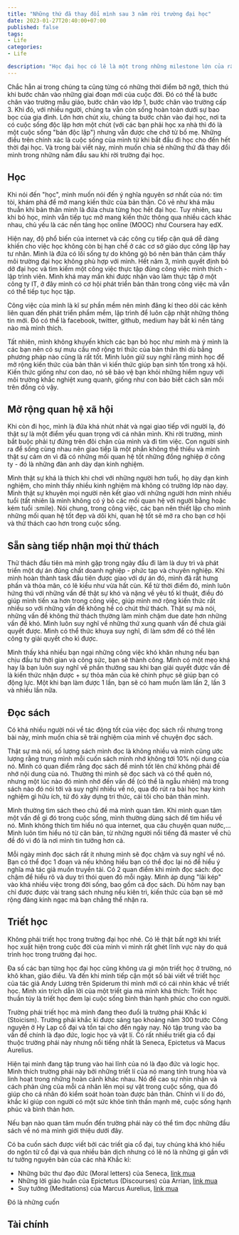 ```yaml
---
title: "Những thứ đã thay đổi mình sau 3 năm rời trường đại học"
date: 2023-01-27T20:40:00+07:00
published: false
tags:
- Life
categories:
- Life

description: "Học đại học có lẽ là một trong những milestone lớn của rất nhiều người, điều này cũng không ngoại trừ mình. Và giai đoạn tiếp theo của milestone đó cũng rất quan trọng và đáng nhớ: Ra trường và bước vào cuộc sống độc lập. Và trong bài viết này, mình muốn chia sẽ về những điều đã thay đổi bản thân mình sau khi rời ghế trường đại học."
---
```


Chắc hẳn ai trong chúng ta cũng từng có những thời điểm bỡ ngỡ, thích thú khi bước chân vào những giai đoạn mới của cuộc đời. Đó có thể là bước chân vào trường mẫu giáo, bước chân vào lớp 1, bước chân vào trường cấp 3. Khi đó, với nhiều người, chúng ta vẫn còn sống hoàn toàn dưới sự bao bọc của gia đình. Lớn hơn chút xíu, chúng ta bước chân vào đại học, nơi ta có cuộc sống độc lập hơn một chút (với các bạn phải học xa nhà thì đó là một cuộc sống "bán độc lập") nhưng vẫn được che chở từ bố mẹ. Những điều trên chính xác là cuộc sống của mình từ khi bắt đầu đi học cho đến hết thời đại học. Và trong bài viết này, mình muốn chia sẻ những thứ đã thay đổi mình trong những năm đầu sau khi rời trường đại học.


## Học

Khi nói đến "học", mình muốn nói đến ý nghĩa nguyên sơ nhất của nó: tìm tòi, khám phá để mở mang kiến thức của bản thân. Có vẻ như khá mâu thuẫn khi bản thân mình là đứa chưa từng học hết đại học. Tuy nhiên, sau khi bỏ học, mình vẫn tiếp tục mở mang kiến thức thông qua nhiều cách khác nhau, chủ yếu là các nền tảng học online (MOOC) như Coursera hay edX.

Hiện nay, độ phổ biến của internet và các công cụ tiếp cận quá dễ dàng khiến cho việc học không còn bị hạn chế ở các cơ sở giáo dục công lập hay tư nhân. Mình là đứa có lối sống tự do không gò bó nên bản thân cảm thấy môi trường đại học không phù hợp với mình. Hết năm 3, mình quyết định bỏ dở đại học và tìm kiếm một công việc thực tập đúng công việc mình thích - lập trình viên. Mình khá may mắn khi được nhận vào làm thực tập ở một công ty IT, ở đây mình có cơ hội phát triển bản thân trong công việc mà vẫn có thể tiếp tục học tập. 

Công việc của mình là kĩ sư phần mềm nên mình đăng kí theo dõi các kênh liên quan đến phát triển phầm mềm, lập trình để luôn cập nhật những thông tin mới. Đó có thể là facebook, twitter, github, medium hay bất kì nền tảng nào mà mình thích.

Tất nhiên, mình không khuyến khích các bạn bỏ học như mình mà ý mình là các bạn nên có sự mưu cầu mở rộng tri thức của bản thân thì dù bằng phương pháp nào cũng là rất tốt. Mình luôn giữ suy nghĩ rằng mình học để mở rộng kiến thức của bản thân vì kiến thức giúp bạn sinh tồn trong xã hội. Kiến thức giống như con dao, nó sẽ bảo vệ bạn khỏi những hiểm nguy với môi trường khắc nghiệt xung quanh, giống như con báo biết cách săn mồi trên đồng cỏ vậy.

## Mở rộng quan hệ xã hội

Khi còn đi học, mình là đứa khá nhút nhát và ngại giao tiếp với người lạ, đó thật sự là một điểm yếu quan trọng với cá nhân mình. Khi rời trường, mình bắt buộc phải tự đứng trên đôi chân của mình và đi tìm việc. Con người sinh ra để sống cùng nhau nên giao tiếp là một phần không thể thiếu và mình thật sự cảm ơn vì đã có những mối quan hệ tốt những đồng nghiệp ở công ty - đó là những đàn anh dày dạn kinh nghiệm.

Mình thật sự khá là thích khi chơi với những người hơn tuổi, họ dày dạn kinh nghiệm, cho mình thấy nhiều kinh nghiệm mà không có trường lớp nào dạy. Mình thật sự khuyên mọi người nên kết giao với những người hơn mình nhiều tuổi (tất nhiên là mình không có ý bỏ các mối quan hệ với người bằng hoặc kém tuổi :smile). Nói chung, trong công việc, các bạn nên thiết lập cho mình những mối quan hệ tốt đẹp và dôi khi, quan hệ tốt sẽ mở ra cho bạn cơ hội và thử thách cao hơn trong cuộc sống.

## Sẵn sàng tiếp nhận mọi thử thách

Thử thách đầu tiên mà mình gặp trong ngày đầu đi làm là duy trì và phát triển một dự án đúng chất doanh nghiệp - phức tạp và chuyên nghiệp. Khi mình hoàn thành task đầu tiên được giao với dự án đó, mình đã rất hưng phấn và thỏa mãn, có lẽ kiểu như vừa hất cùn. Kể từ thời điểm đó, mình luôn hứng thú với những vấn đề thật sự khó và nặng về yêu tố kĩ thuật, điều đó giúp mình tiến xa hơn trong công việc, giúp mình mở rộng kiến thức rất nhiều so với những vấn đề không hề có chút thử thách. Thật sự mà nói, những vấn đề không thử thách thường làm mình chậm due date hơn những vấn đề khó. Mình luôn suy nghĩ về những thứ xung quanh vấn đề chưa giải quyết được. Mình có thể thức khuya suy nghĩ, đi làm sớm để có thể lên công ty giải quyết cho kì được.

Mình thấy khá nhiều bạn ngại những công việc khó khăn nhưng nếu bạn chịu đầu tư thời gian và công sức, bạn sẽ thành công. Mình có một mẹo khá hay là bạn luôn suy nghĩ về phần thưởng sau khi bạn giải quyết được vấn đề là kiến thức nhận được + sự thỏa mãn của kẻ chinh phục sẽ giúp bạn có động lực. Một khi bạn làm được 1 lần, bạn sẽ có ham muốn làm lần 2, lần 3 và nhiều lần nữa. 

## Đọc sách

Có khá nhiều người nói về tác động tốt của việc đọc sách rồi nhưng trong bài này, mình muốn chia sẽ trải nghiệm của mình về chuyện đọc sách.

Thật sự mà nói, số lượng sách mình đọc là không nhiều và mình cũng ước lượng rằng trung mình mỗi cuốn sách mình nhớ không tới 10% nội dung của nó. Mình có quan điểm rằng đọc sách để mình tốt lên chứ không phải để nhớ nội dung của nó. Thường thì mình sẽ đọc sách và có thể quên nó, nhưng một lúc nào đó mình nhớ đến vấn đề (có thể là ngẫu nhiên) mà trong sách nào đó nói tới và suy nghĩ nhiều về nó, qua đó rút ra bài học hay kinh nghiệm gì hữu ích, từ đó xây dựng tri thức, cái tôi cho bản thân mình.

Mình thường tìm sách theo chủ đề mà mình quan tâm. Khi mình quan tâm một vấn đề gì đó trong cuộc sống, mình thường dùng sách để tìm hiểu về nó. Mình không thích tìm hiểu nó qua internet, qua câu chuyện quan nước,... Mình luôn tìm hiểu nó từ căn bản, từ những người nổi tiếng đã master về chủ đề đó vì đó là nơi mình tin tưởng hơn cả.

Mỗi ngày mình đọc sách rất ít nhưng mình sẽ đọc chậm và suy nghĩ về nó. Bạn có thể đọc 1 đoạn và nếu không hiểu bạn có thể đọc lại nó để hiểu ý nghĩa mà tác giả muốn truyền tải. Có 2 quan điểm khi mình đọc sách: đọc chậm để hiểu rõ và duy trì thói quen đó mỗi ngày. Mình áp dụng "lãi kép" vào khá nhiều việc trong đời sống, bao gồm cả đọc sách. Dù hôm nay bạn chỉ được được vài trang sách nhưng nếu kiên trì, kiến thức của bạn sẽ mở rộng đáng kinh ngạc mà bạn chẳng thể nhận ra. 


## Triết học

Không phải triết học trong trường đại học nhé. Có lẽ thật bất ngờ khi triết học xuất hiện trong cuộc đời của mình vì mình rất ghét lĩnh vực này do quá trình học trong trường đại học.

Đa số các bạn từng học đại học cũng không ưa gì môn triết học ở trường, nó khô khan, giáo điều. Và đến khi mình tiếp cận một số bài viết về triết học của tác giả Andy Lương trên Spiderum thì mình mới có cái nhìn khác về triết học. Mình xin trích dẫn lời của một triết gia mà mình khá thích: Triết học thuần túy là triết học đem lại cuộc sống bình thản hạnh phúc cho con người.

Trường phái triết học mà mình đang theo đuổi là trường phái Khắc kỉ (Stoicism). Trường phái khắc kỉ được sáng tạo khoảng năm 300 trước Công nguyên ở Hy Lạp cổ đại và tồn tại cho đến ngày nay. Nó tập trung vào ba vấn đề chính là đạo đức, logic học và vật lí. Có rất nhiều triết gia cổ đại thuộc trường phái này nhưng nổi tiếng nhất là Seneca, Epictetus và Macus Aurelius.

Hiện tại mình đang tập trung vào hai lĩnh của nó là đạo đức và logic học. Mình thích trường phái này bởi những triết lí của nó mang tính trung hòa và linh hoạt trong những hoàn cảnh khác nhau. Nó đề cao sự nhìn nhận và cách phản ứng của mỗi cá nhân lên mọi sự vật trong cuộc sống, qua đó giúp cho cá nhân đó kiểm soát hoàn toàn được bản thân. Chính vì lí do đó, khắc kỉ giúp con người có một sức khỏe tinh thần mạnh mẽ, cuộc sống hạnh phúc và bình thản hơn. 

Nếu bạn nào quan tâm muốn đến trường phái này có thể tìm đọc những đầu sách về nó mà mình giới thiệu dưới đây.

Có ba cuốn sách được viết bởi các triết gia cổ đại, tuy chúng khá khó hiểu do ngôn từ cổ đại và qua nhiều bản dịch nhưng có lẽ nó là những gì gần với tư tưởng nguyên bản của các nhà Khắc kỉ:
- Những bức thư đạo đức (Moral letters) của Seneca, [link mua](https://tiki.vn/suy-tuong-p94712781.html?spid=94712782)
- Những lời giáo huẩn của Epictetus (Discourses) của Arrian, [link mua](https://tiki.vn/nhung-loi-giao-huan-cua-epictetus-p179969700.html?spid=179969701)
- Suy tưởng (Meditations) của Marcus Aurelius, [link mua](https://tiki.vn/suy-tuong-p94712781.html?spid=94712782)

Đó là những cuốn 


## Tài chính